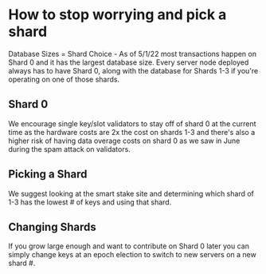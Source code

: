 # How to stop worrying and pick a shard
Database Sizes = Shard Choice - As of 5/1/22 most transactions happen on Shard 0 and it has the largest database size. Every server node deployed always has to have Shard 0, along with the database for Shards 1-3 if you're operating on one of those shards.
## Shard 0
We encourage single key/slot validators to stay off of shard 0 at the current time as the hardware costs are 2x the cost on shards 1-3 and there's also a higher risk of having data overage costs on shard 0 as we saw in June during the spam attack on validators.

## Picking a Shard
We suggest looking at the smart stake site and determining which shard of 1-3 has the lowest # of keys and using that shard.

## Changing Shards
If you grow large enough and want to contribute on Shard 0 later you can simply change keys at an epoch election to switch to new servers on a new shard #.